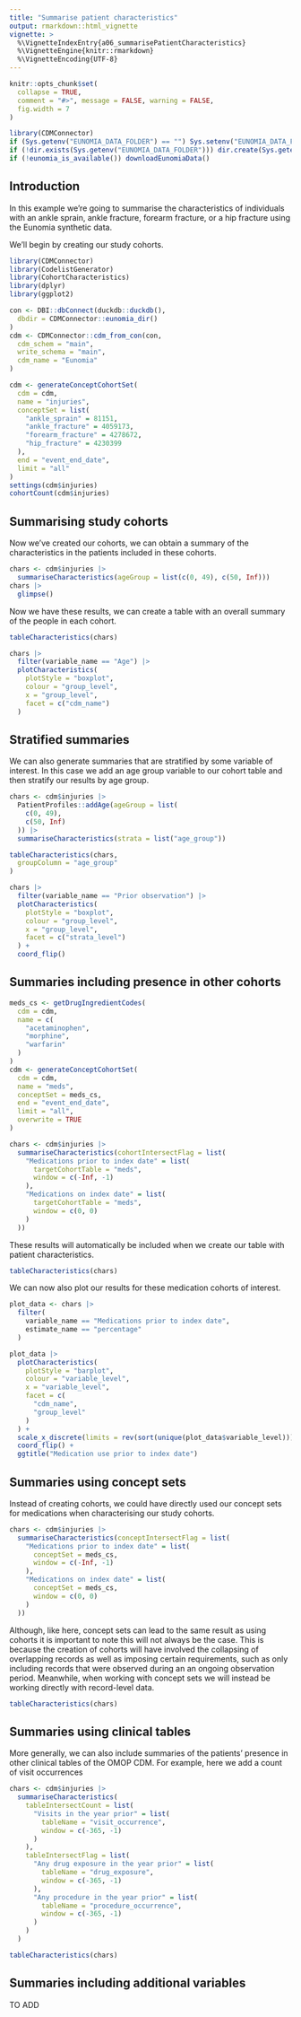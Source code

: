 ```yaml
---
title: "Summarise patient characteristics"
output: rmarkdown::html_vignette
vignette: >
  %\VignetteIndexEntry{a06_summarisePatientCharacteristics}
  %\VignetteEngine{knitr::rmarkdown}
  %\VignetteEncoding{UTF-8}
---
```


  
```r
knitr::opts_chunk$set(
  collapse = TRUE,
  comment = "#>", message = FALSE, warning = FALSE,
  fig.width = 7
)

library(CDMConnector)
if (Sys.getenv("EUNOMIA_DATA_FOLDER") == "") Sys.setenv("EUNOMIA_DATA_FOLDER" = tempdir())
if (!dir.exists(Sys.getenv("EUNOMIA_DATA_FOLDER"))) dir.create(Sys.getenv("EUNOMIA_DATA_FOLDER"))
if (!eunomia_is_available()) downloadEunomiaData()
```

## Introduction
In this example we're going to summarise the characteristics of individuals with an ankle sprain, ankle fracture, forearm fracture, or a hip fracture using the Eunomia synthetic data. 

We'll begin by creating our study cohorts.

```r
library(CDMConnector)
library(CodelistGenerator)
library(CohortCharacteristics)
library(dplyr)
library(ggplot2)

con <- DBI::dbConnect(duckdb::duckdb(),
  dbdir = CDMConnector::eunomia_dir()
)
cdm <- CDMConnector::cdm_from_con(con,
  cdm_schem = "main",
  write_schema = "main",
  cdm_name = "Eunomia"
)

cdm <- generateConceptCohortSet(
  cdm = cdm,
  name = "injuries",
  conceptSet = list(
    "ankle_sprain" = 81151,
    "ankle_fracture" = 4059173,
    "forearm_fracture" = 4278672,
    "hip_fracture" = 4230399
  ),
  end = "event_end_date",
  limit = "all"
)
settings(cdm$injuries)
cohortCount(cdm$injuries)
```

## Summarising study cohorts

Now we've created our cohorts, we can obtain a summary of the characteristics in the patients included in these cohorts. 

```r
chars <- cdm$injuries |>
  summariseCharacteristics(ageGroup = list(c(0, 49), c(50, Inf)))
chars |>
  glimpse()
```

Now we have these results, we can create a table with an overall summary of the people in each cohort.
```r
tableCharacteristics(chars)
```

```r
chars |>
  filter(variable_name == "Age") |>
  plotCharacteristics(
    plotStyle = "boxplot",
    colour = "group_level",
    x = "group_level",
    facet = c("cdm_name")
  )
```

## Stratified summaries

We can also generate summaries that are stratified by some variable of interest. In this case we add an age group variable to our cohort table and then stratify our results by age group.

```r
chars <- cdm$injuries |>
  PatientProfiles::addAge(ageGroup = list(
    c(0, 49),
    c(50, Inf)
  )) |>
  summariseCharacteristics(strata = list("age_group"))
```

```r
tableCharacteristics(chars,
  groupColumn = "age_group"
)
```

```r
chars |>
  filter(variable_name == "Prior observation") |>
  plotCharacteristics(
    plotStyle = "boxplot",
    colour = "group_level",
    x = "group_level",
    facet = c("strata_level")
  ) +
  coord_flip()
```

## Summaries including presence in other cohorts

```r
meds_cs <- getDrugIngredientCodes(
  cdm = cdm,
  name = c(
    "acetaminophen",
    "morphine",
    "warfarin"
  )
)
cdm <- generateConceptCohortSet(
  cdm = cdm,
  name = "meds",
  conceptSet = meds_cs,
  end = "event_end_date",
  limit = "all",
  overwrite = TRUE
)
```

```r
chars <- cdm$injuries |>
  summariseCharacteristics(cohortIntersectFlag = list(
    "Medications prior to index date" = list(
      targetCohortTable = "meds",
      window = c(-Inf, -1)
    ),
    "Medications on index date" = list(
      targetCohortTable = "meds",
      window = c(0, 0)
    )
  ))
```

These results will automatically be included when we create our table with patient characteristics.

```r
tableCharacteristics(chars)
```

We can now also plot our results for these medication cohorts of interest. 

```r
plot_data <- chars |>
  filter(
    variable_name == "Medications prior to index date",
    estimate_name == "percentage"
  )

plot_data |>
  plotCharacteristics(
    plotStyle = "barplot",
    colour = "variable_level",
    x = "variable_level",
    facet = c(
      "cdm_name",
      "group_level"
    )
  ) +
  scale_x_discrete(limits = rev(sort(unique(plot_data$variable_level)))) +
  coord_flip() +
  ggtitle("Medication use prior to index date")
```

## Summaries using concept sets
Instead of creating cohorts, we could have directly used our concept sets for medications when characterising our study cohorts.

```r
chars <- cdm$injuries |>
  summariseCharacteristics(conceptIntersectFlag = list(
    "Medications prior to index date" = list(
      conceptSet = meds_cs,
      window = c(-Inf, -1)
    ),
    "Medications on index date" = list(
      conceptSet = meds_cs,
      window = c(0, 0)
    )
  ))
```

Although, like here, concept sets can lead to the same result as using cohorts it is important to note this will not always be the case. This is because the creation of cohorts will have involved the collapsing of overlapping records as well as imposing certain requirements, such as only including records that were observed during an an ongoing observation period. Meanwhile, when working with concept sets we will instead be working directly with record-level data.

```r
tableCharacteristics(chars)
```


## Summaries using clinical tables 

More generally, we can also include summaries of the patients' presence in other clinical tables of the OMOP CDM. For example, here we add a count of visit occurrences

```r
chars <- cdm$injuries |>
  summariseCharacteristics(
    tableIntersectCount = list(
      "Visits in the year prior" = list(
        tableName = "visit_occurrence",
        window = c(-365, -1)
      )
    ),
    tableIntersectFlag = list(
      "Any drug exposure in the year prior" = list(
        tableName = "drug_exposure",
        window = c(-365, -1)
      ),
      "Any procedure in the year prior" = list(
        tableName = "procedure_occurrence",
        window = c(-365, -1)
      )
    )
  )
```

```r
tableCharacteristics(chars)
```

## Summaries including additional variables 
TO ADD
